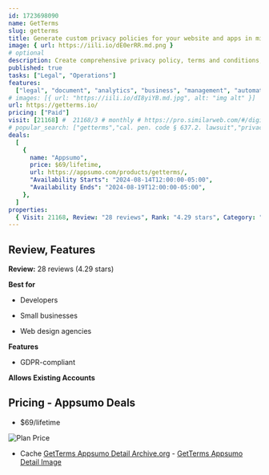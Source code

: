 ```yaml
---
id: 1723698090
name: GetTerms
slug: getterms
title: Generate custom privacy policies for your website and apps in minutes
image: { url: https://iili.io/dE0erRR.md.png }
# optional
description: Create comprehensive privacy policy, terms and conditions, and cookie policies in under two minutesMake sure your apps and sites are compliant with GDPR, CCPA, and APA laws
published: true
tasks: ["Legal", "Operations"]
features:
  ["legal", "document", "analytics", "business", "management", "automation"]
# images: [{ url: "https://iili.io/dI8yiYB.md.jpg", alt: "img alt" }]
url: https://getterms.io/
pricing: ["Paid"]
visit: [21168] #  21168/3 # monthly # https://pro.similarweb.com/#/digitalsuite/websiteanalysis/home
# popular_search: ["getterms","cal. pen. code § 637.2. lawsuit","privacy policy generator australia","privacy policy generator","targeted advertisement cons","privacy policy generator","lubenda alternative","cookie bot alternative","getterms","grid.upgrade"]
deals:
  [
    {
      name: "Appsumo",
      price: $69/lifetime,
      url: https://appsumo.com/products/getterms/,
      "Availability Starts": "2024-08-14T12:00:00-05:00",
      "Availability Ends": "2024-08-19T12:00:00-05:00",
    },
  ]
properties:
  { Visit: 21168, Review: "28 reviews", Rank: "4.29 stars", Category: "Legal" }
---
```


## Review, Features

**Review:** 28 reviews (4.29 stars)

**Best for**

- Developers

- Small businesses

- Web design agencies

**Features**

- GDPR-compliant

**Allows Existing Accounts**

## Pricing - Appsumo Deals

- $69/lifetime

<Img src="https://iili.io/dEMmUF9.png" alt="Plan Price" />

- Cache [GetTerms Appsumo Detail Archive.org](https://web.archive.org/web/*/https://appsumo.com/products/getterms/) - [GetTerms Appsumo Detail Image](https://iili.io/dEMphKP.png)
